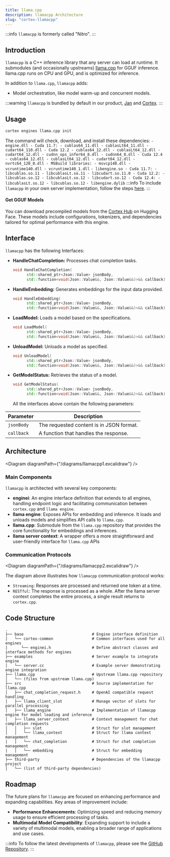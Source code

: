 ```yaml
---
title: llama.cpp
description: llamacpp Architecture
slug: "cortex-llamacpp"
---
```




:::info
`llamacpp` is formerly called "Nitro".
:::

## Introduction

`llamacpp` is a C++ inference library that any server can load at runtime. It submodules (and occasionally upstreams) [llama.cpp](https://github.com/ggerganov/llama.cpp) for GGUF inference. llama.cpp runs on CPU and GPU, and is optimized for inference.

In addition to `llama.cpp`, `llamacpp` adds:

- Model orchestration, like model warm-up and concurrent models.

:::warning
`llamacpp` is bundled by default in our product, [Jan](https://jan.ai/docs) and [Cortex](/docs).
:::

## Usage
```sh
cortex engines llama.cpp init
```
The command will check, download, and install these dependencies:
<Tabs>
  <TabItem  value="Windows" label="Windows" default>
    ```
    - engine.dll
    - Cuda 11.7:
      - cublas64_11.dll
      - cublasLt64_11.dll
      - cudart64_110.dll
    - Cuda 12.2
      - cublas64_12.dll
      - cublasLt64_12.dll
      - cudart64_12.dll
      - cudnn_ops_infer64_8.dll
      - cudnn64_8.dll
    - Cuda 12.4
      - cublas64_12.dll
      - cublasLt64_12.dll
      - cudart64_12.dll
      - nvrtc64_120_0.dll
    - MSBuild libraries:
      - msvcp140.dll
      - vcruntime140.dll
      - vcruntime140_1.dll
      ```
  </TabItem>
  <TabItem  value="Linux" label="Linux" default>
    ```
    - libengine.so
    - Cuda 11.7:
      - libcublas.so.11
      - libcublasLt.so.11
      - libcudart.so.11.0
    - Cuda 12.2:
      - libcublas.so.12
      - libcublasLt.so.12
      - libcudart.so.12
    - Cuda 12.4:
      - libcublasLt.so.12
      - libcublas.so.12
    ```
  </TabItem>
  <TabItem  value="MacOs" label="MacOs" default>
    ```
    - libengine.dylib
    ```
  </TabItem>
</Tabs>
:::info
To include `llamacpp` in your own server implementation, follow the steps [here](https://github.com/janhq/llamacpp/tree/main/examples/server).
:::

#### Get GGUF Models

You can download precompiled models from the [Cortex Hub](https://huggingface.co/cortexso) on Hugging Face. These models include configurations, tokenizers, and dependencies tailored for optimal performance with this engine.


## Interface

`llamacpp` has the following Interfaces:

- **HandleChatCompletion:** Processes chat completion tasks.
  ```cpp
  void HandleChatCompletion(
        std::shared_ptr<Json::Value> jsonBody,
        std::function<void(Json::Value&&, Json::Value&&)>&& callback);
  ```
- **HandleEmbedding:** Generates embeddings for the input data provided.
  ```cpp
  void HandleEmbedding(
        std::shared_ptr<Json::Value> jsonBody,
        std::function<void(Json::Value&&, Json::Value&&)>&& callback);
  ```
- **LoadModel:** Loads a model based on the specifications.
  ```cpp
  void LoadModel(
        std::shared_ptr<Json::Value> jsonBody,
        std::function<void(Json::Value&&, Json::Value&&)>&& callback);
  ```
- **UnloadModel:** Unloads a model as specified.
  ```cpp
  void UnloadModel(
        std::shared_ptr<Json::Value> jsonBody,
        std::function<void(Json::Value&&, Json::Value&&)>&& callback);
  ```
- **GetModelStatus:** Retrieves the status of a model.
  ```cpp
  void GetModelStatus(
        std::shared_ptr<Json::Value> jsonBody,
        std::function<void(Json::Value&&, Json::Value&&)>&& callback);
  ```
  All the interfaces above contain the following parameters:

| Parameter  | Description                              |
| ---------- | ---------------------------------------- |
| `jsonBody` | The requested content is in JSON format. |
| `callback` | A function that handles the response.    |

## Architecture


<Diagram diagramPath={"/diagrams/llamacpp1.excalidraw"} />

### Main Components

`llamacpp` is architected with several key components:

- **enginei**: An engine interface definition that extends to all engines, handling endpoint logic and facilitating communication between `cortex.cpp` and `llama engine`.
- **llama engine**: Exposes APIs for embedding and inference. It loads and unloads models and simplifies API calls to `llama.cpp`.
- **llama.cpp**: Submodule from the `llama.cpp` repository that provides the core functionality for embeddings and inferences.
- **llama server context**: A wrapper offers a more straightforward and user-friendly interface for `llama.cpp` APIs

### Communication Protocols

<Diagram diagramPath={"/diagrams/llamacpp2.excalidraw"} />

The diagram above illustrates how `llamacpp` communication protocol works:

- `Streaming`: Responses are processed and returned one token at a time.
- `RESTful`: The response is processed as a whole. After the llama server context completes the entire process, a single result returns to `cortex.cpp`.

## Code Structure

```
.
├── base                              # Engine interface definition
|   └── cortex-common                 # Common interfaces used for all engines
|      └── enginei.h                  # Define abstract classes and interface methods for engines
├── examples                          # Server example to integrate engine
│   └── server.cc                     # Example server demonstrating engine integration
├── llama.cpp                         # Upstream llama.cpp repository
│   └── (files from upstream llama.cpp)
├── src                               # Source implementation for llama.cpp
│   ├── chat_completion_request.h     # OpenAI compatible request handling
│   ├── llama_client_slot             # Manage vector of slots for parallel processing
│   ├── llama_engine                  # Implementation of llamacpp engine for model loading and inference
│   ├── llama_server_context          # Context management for chat completion requests
│   │   ├── slot                      # Struct for slot management
│   │   └── llama_context             # Struct for llama context management
|   |   └── chat_completion           # Struct for chat completion management
|   |   └── embedding                 # Struct for embedding management
├── third-party                       # Dependencies of the llamacpp project
│   └── (list of third-party dependencies)
```

<!-- ## Runtime-->

## Roadmap

The future plans for `llamacpp` are focused on enhancing performance and expanding capabilities. Key areas of improvement include:

- **Performance Enhancements**: Optimizing speed and reducing memory usage to ensure efficient processing of tasks.
- **Multimodal Model Compatibility**: Expanding support to include a variety of multimodal models, enabling a broader range of applications and use cases.

:::info
To follow the latest developments of `llamacpp`, please see the [GitHub Repository](https://github.com/janhq/llamacpp).
:::
